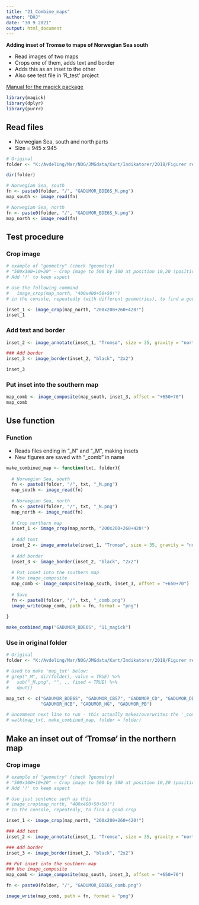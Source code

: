 ```yaml
---
title: "21_Combine_maps"
author: "DHJ"
date: "30 9 2021"
output: html_document
---
```



**Adding inset of Tromsø to maps of Norwegian Sea south**   

- Read images of two maps  
- Crops one of them, adds text and border
- Adds this as an inset to the other  
- Also see test file in 'R_test' project



[Manual for the magick package](https://cran.r-project.org/web/packages/magick/vignettes/intro.html)

```r

library(magick) 
library(dplyr)
library(purrr)

```

## Read files   
- Norwegian Sea, south and north parts  
- Size = 945 x 945   
```r

# Original
folder <- "K:/Avdeling/Mar/NOG/JMGdata/Kart/Indikatorer/2018/Figurer rev sept 2021"

dir(folder)

# Norwegian Sea, south 
fn <- paste0(folder, "/", "GADUMOR_BDE6S_M.png")
map_south <- image_read(fn)

# Norwegian Sea, north 
fn <- paste0(folder, "/", "GADUMOR_BDE6S_N.png")
map_north <- image_read(fn)

```

## Test procedure  

### Crop image  
```r

# example of "geometry" (check ?geometry)
# "500x300+10+20" – Crop image to 500 by 300 at position 10,20 (position measured from TOP LEFT)
# Add '!' to keep aspect

# Use the following command
#   image_crop(map_north, "400x400+50+50!")
# in the console, repeatedly (with different geometries), to find a good crop  

inset_1 <- image_crop(map_north, "200x200+260+420!")  
inset_1

```

### Add text and border   
```r

inset_2 <- image_annotate(inset_1, "Tromsø", size = 35, gravity = "north")

### Add border  
inset_3 <- image_border(inset_2, "black", "2x2")

inset_3

```

### Put inset into the southern map
```r

map_comb <- image_composite(map_south, inset_3, offset = "+650+70")
map_comb

```



## Use function  

### Function   
* Reads files ending in "_N" and "_M", making insets  
* New figures are saved with "_comb" in name  
```r

make_combined_map <- function(txt, folder){
  
  # Norwegian Sea, south 
  fn <- paste0(folder, "/", txt, "_M.png")
  map_south <- image_read(fn)
  
  # Norwegian Sea, north 
  fn <- paste0(folder, "/", txt, "_N.png")
  map_north <- image_read(fn)
  
  # Crop northern map
  inset_1 <- image_crop(map_north, "200x200+260+420!")  
  
  # Add text  
  inset_2 <- image_annotate(inset_1, "Tromsø", size = 35, gravity = "north")
  
  # Add border  
  inset_3 <- image_border(inset_2, "black", "2x2")
  
  # Put inset into the southern map
  # Use image_composite  
  map_comb <- image_composite(map_south, inset_3, offset = "+650+70")
  
  # Save
  fn <- paste0(folder, "/", txt, "_comb.png")
  image_write(map_comb, path = fn, format = "png")
  
}

make_combined_map("GADUMOR_BDE6S", "11_magick")

```

### Use in original folder  
```r

# Original
folder <- "K:/Avdeling/Mar/NOG/JMGdata/Kart/Indikatorer/2018/Figurer rev sept 2021"

# Used to make 'map_txt' below:
# grep("_M", dir(folder), value = TRUE) %>% 
#   sub("_M.png", "", ., fixed = TRUE) %>%
#   dput()

map_txt <- c("GADUMOR_BDE6S", "GADUMOR_CBS7", "GADUMOR_CD", "GADUMOR_DDEPP", 
             "GADUMOR_HCB", "GADUMOR_HG", "GADUMOR_PB")

# Uncomment next line to run - this actually makes/overwrites the '_comb' picture files  
# walk(map_txt, make_combined_map, folder = folder)


```

## Make an inset out of 'Tromsø' in the northern map   

### Crop image  
```r

# example of "geometry" (check ?geometry)
# "500x300+10+20" – Crop image to 500 by 300 at position 10,20 (position measured from TOP LEFT)
# Add '!' to keep aspect

# Use just sentence such as this
# image_crop(map_north, "400x400+50+50!")
# In the console, repeatedly, to find a good crop  

inset_1 <- image_crop(map_north, "200x200+260+420!")  

### Add text  
inset_2 <- image_annotate(inset_1, "Tromsø", size = 35, gravity = "north")

### Add border  
inset_3 <- image_border(inset_2, "black", "2x2")

## Put inset into the southern map
### Use image_composite  
map_comb <- image_composite(map_south, inset_3, offset = "+650+70")

fn <- paste0(folder, "/", "GADUMOR_BDE6S_comb.png")

image_write(map_comb, path = fn, format = "png")

```